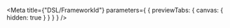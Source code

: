 
<Meta
  title={"DSL/FrameworkId"}
  parameters={
    {
      previewTabs: {
        canvas: {
          hidden: true
        }
      }
    }
  }
/>

<FrameworkIdRootIndex />
